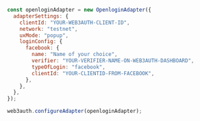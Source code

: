 ```js
const openloginAdapter = new OpenloginAdapter({
  adapterSettings: {
    clientId: "YOUR-WEB3AUTH-CLIENT-ID",
    network: "testnet",
    uxMode: "popup",
    loginConfig: {
      facebook: {
        name: "Name of your choice",
        verifier: "YOUR-VERIFIER-NAME-ON-WEB3AUTH-DASHBOARD",
        typeOfLogin: "facebook",
        clientId: "YOUR-CLIENTID-FROM-FACEBOOK",
      },
    },
  },
});

web3auth.configureAdapter(openloginAdapter);
```
